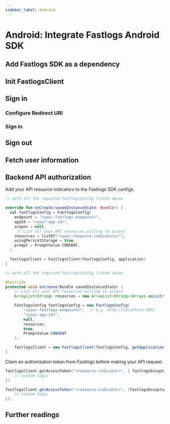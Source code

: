 ```yaml
---
sidebar_label: Android
---
```




# Android: Integrate Fastlogs Android SDK

<AppNote type="Native App" />

## Add Fastlogs SDK as a dependency

<AddSdk />

## Init FastlogsClient

<InitClient />

## Sign in

### Configure Redirect URI

<ConfigAndroidRedirectUri />

<ConfigureRedirectUri
  figureSrc={redirectUriFigure}
  redirectUri="io.fastlogs.android://io.fastlogs.sample/callback"
/>

### Sign in

<ImplementSignIn />

## Sign out

<ImplementSignOut />

## Fetch user information

<FetchUserInformation apiCodeFragment="fastlogsClient.fetchUserInfo()" />

## Backend API authorization

<GetAuthorizationToken />

Add your API resource indicators to the Fastlogs SDK configs.

<Tabs>
<TabItem value="kotlin" label="Kotlin">

```kotlin
// with all the required FastlogsConfig listed above

override fun onCreate(savedInstanceState: Bundle?) {
  val fastlogsConfig = FastlogsConfig(
    endpoint = "<your-fastlogs-endpoint>",
    appId = "<your-app-id>",
    scopes = null,
     // List all your API resources willing to access
    resources = listOf("<your-resource-indicators>"),
    usingPersistStorage = true,
    prompt = PromptValue.CONSENT,
  )

  fastlogsClient = FastlogsClient(fastlogsConfig, application)
}

```

</TabItem>
<TabItem value="java" label="Java">

```java
// with all the required FastlogsConfig listed above

@Override
protected void onCreate(Bundle savedInstanceState) {
    // List all your API resources willing to access
    ArrayList<String> resources = new ArrayList<String>(Arrays.asList("<your-resource-indicators>"));

    FastlogsConfig fastlogsConfig = new FastlogsConfig(
        "<your-fastlogs-endpoint>",  // E.g. http://localhost:3001
        "<your-app-id>",
        null,
        resources,
        true,
        PromptValue.CONSENT
    );

    fastlogsClient = new FastlogsClient(fastlogsConfig, getApplication());
}
```

</TabItem>
</Tabs>

Claim an authorization token from Fastlogs before making your API request.

<Tabs>
<TabItem value="kotlin" label="Kotlin">

```kotlin
fastlogsClient.getAccessToken("<resource-indicator>", { fastlogsException, accessToken ->
    // custom logic
})
```

</TabItem>
<TabItem value="java" label="Java">

```java
fastlogsClient.getAccessToken("<resource-indicator>", (fastlogsException, accessToken) -> {
    // custom logic
});
```

</TabItem>

</Tabs>

<ApplyAuthorizationToken />

## Further readings

<FurtherReadings />
